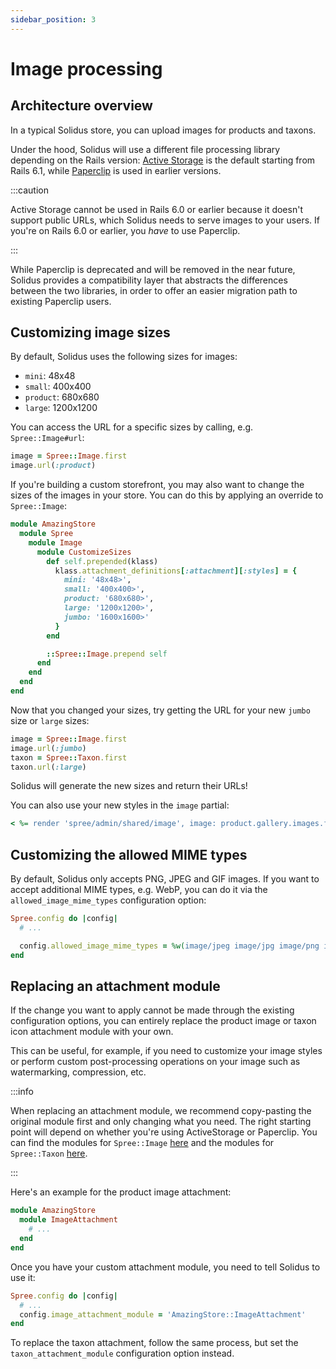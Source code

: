 ```yaml
---
sidebar_position: 3
---
```


# Image processing

## Architecture overview

In a typical Solidus store, you can upload images for products and taxons.

Under the hood, Solidus will use a different file processing library depending on the Rails
version: [Active Storage](https://edgeguides.rubyonrails.org/active_storage_overview.html) is the
default starting from Rails 6.1,
while [Paperclip](https://github.com/thoughtbot/paperclip#paperclip) is used in earlier versions.

:::caution

Active Storage cannot be used in Rails 6.0 or earlier because it doesn't support public URLs, which
Solidus needs to serve images to your users. If you're on Rails 6.0 or earlier, you _have_ to use
Paperclip.

:::

While Paperclip is deprecated and will be removed in the near future, Solidus provides a
compatibility layer that abstracts the differences between the two libraries, in order to offer an
easier migration path to existing Paperclip users.

## Customizing image sizes

By default, Solidus uses the following sizes for images:

* `mini`: 48x48
* `small`: 400x400
* `product`: 680x680
* `large`: 1200x1200

You can access the URL for a specific sizes by calling, e.g. `Spree::Image#url`:

```ruby
image = Spree::Image.first
image.url(:product)
```

If you're building a custom storefront, you may also want to change the sizes of the images in your
store. You can do this by applying an override to `Spree::Image`:

```ruby title="app/overrides/amazing\_store/spree/image/customize\_sizes.rb"
module AmazingStore
  module Spree
    module Image
      module CustomizeSizes
        def self.prepended(klass)
          klass.attachment_definitions[:attachment][:styles] = {
            mini: '48x48>',
            small: '400x400>',
            product: '680x680>',
            large: '1200x1200>',
            jumbo: '1600x1600>'
          }
        end

        ::Spree::Image.prepend self
      end
    end
  end
end
```

Now that you changed your sizes, try getting the URL for your new `jumbo` size or `large` sizes:

```ruby
image = Spree::Image.first
image.url(:jumbo)
taxon = Spree::Taxon.first
taxon.url(:large)
```

Solidus will generate the new sizes and return their URLs!

You can also use your new styles in the `image` partial:

```ruby
< %= render 'spree/admin/shared/image', image: product.gallery.images.first, size: :jumbo %>
```

## Customizing the allowed MIME types

By default, Solidus only accepts PNG, JPEG and GIF images. If you want to accept additional MIME
types, e.g. WebP, you can do it via the `allowed_image_mime_types` configuration option:

```ruby title="config/initializers/spree.rb"
Spree.config do |config|
  # ...

  config.allowed_image_mime_types = %w(image/jpeg image/jpg image/png image/gif image/webp).freeze
end
```

## Replacing an attachment module

If the change you want to apply cannot be made through the existing configuration options, you can
entirely replace the product image or taxon icon attachment module with your own.

This can be useful, for example, if you need to customize your image styles or perform custom
post-processing operations on your image such as watermarking, compression, etc.

:::info

When replacing an attachment module, we recommend copy-pasting the original module first and only
changing what you need. The right starting point will depend on whether you're using ActiveStorage
or Paperclip. You can find the modules
for `Spree::Image` [here](https://github.com/solidusio/solidus/tree/v3.0/core/app/models/spree/image)
and the modules
for `Spree::Taxon` [here](https://github.com/solidusio/solidus/tree/v3.0/core/app/models/spree/taxon).

:::

Here's an example for the product image attachment:

```ruby title="app/models/amazing\_store/image\_attachment.rb"
module AmazingStore
  module ImageAttachment
    # ...
  end
end
```

Once you have your custom attachment module, you need to tell Solidus to use it:

```ruby title="config/initializers/spree.rb"
Spree.config do |config|
  # ...
  config.image_attachment_module = 'AmazingStore::ImageAttachment'
end
```

To replace the taxon attachment, follow the same process, but set the `taxon_attachment_module`
configuration option instead.

